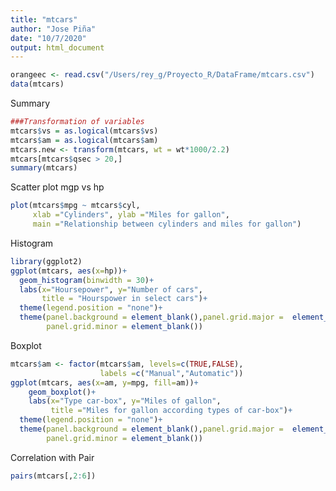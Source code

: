 ```yaml
---
title: "mtcars"
author: "Jose Piña"
date: "10/7/2020"
output: html_document
---
```


```r
orangeec <- read.csv("/Users/rey_g/Proyecto_R/DataFrame/mtcars.csv")
data(mtcars)

```

Summary

```r
###Transformation of variables
mtcars$vs = as.logical(mtcars$vs)
mtcars$am = as.logical(mtcars$am)
mtcars.new <- transform(mtcars, wt = wt*1000/2.2)
mtcars[mtcars$qsec > 20,]
summary(mtcars)

```
Scatter plot mgp vs hp
```r

plot(mtcars$mpg ~ mtcars$cyl,
     xlab ="Cylinders", ylab ="Miles for gallon",
     main ="Relationship between cylinders and miles for gallon")
```

Histogram 

```r
library(ggplot2)
ggplot(mtcars, aes(x=hp))+
  geom_histogram(binwidth = 30)+
  labs(x="Hoursepower", y="Number of cars",
       title = "Hourspower in select cars")+
  theme(legend.position = "none")+
  theme(panel.background = element_blank(),panel.grid.major =  element_blank(),
        panel.grid.minor = element_blank())
```

Boxplot

```r
mtcars$am <- factor(mtcars$am, levels=c(TRUE,FALSE),
                    labels =c("Manual","Automatic"))
ggplot(mtcars, aes(x=am, y=mpg, fill=am))+
    geom_boxplot()+
    labs(x="Type car-box", y="Miles of gallon",
         title ="Miles for gallon according types of car-box")+
  theme(legend.position = "none")+
  theme(panel.background = element_blank(),panel.grid.major =  element_blank(),
        panel.grid.minor = element_blank())
```

Correlation with Pair

```r
pairs(mtcars[,2:6])
```
